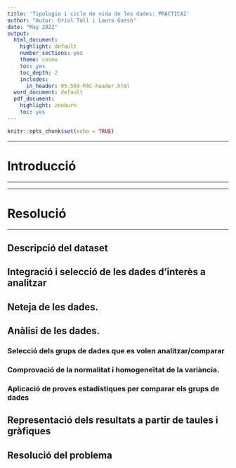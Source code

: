 ```yaml
---
title: 'Tipologia i cicle de vida de les dades: PRACTICA2'
author: "Autor: Oriol Toll i Laura Gassó"
date: "May 2022"
output:
  html_document:
    highlight: default
    number_sections: yes
    theme: cosmo
    toc: yes
    toc_depth: 2
    includes:
      in_header: 05.584-PAC-header.html
  word_document: default
  pdf_document:
    highlight: zenburn
    toc: yes
---
```


```r
knitr::opts_chunk$set(echo = TRUE)
```

*****
# Introducció
*****

*****
# Resolució
*****

## Descripció del dataset



## Integració i selecció de les dades d’interès a analitzar


## Neteja de les dades.

## Anàlisi de les dades.

### Selecció dels grups de dades que es volen analitzar/comparar

### Comprovació de la normalitat i homogeneïtat de la variància.

### Aplicació de proves estadístiques per comparar els grups de dades

## Representació dels resultats a partir de taules i gràfiques

##  Resolució del problema
